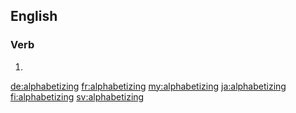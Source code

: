 ==English==

===Verb===
{{head|en|present participle}}

# {{present participle of|alphabetize|lang=en|nocat=1}}

[[de:alphabetizing]]
[[fr:alphabetizing]]
[[my:alphabetizing]]
[[ja:alphabetizing]]
[[fi:alphabetizing]]
[[sv:alphabetizing]]